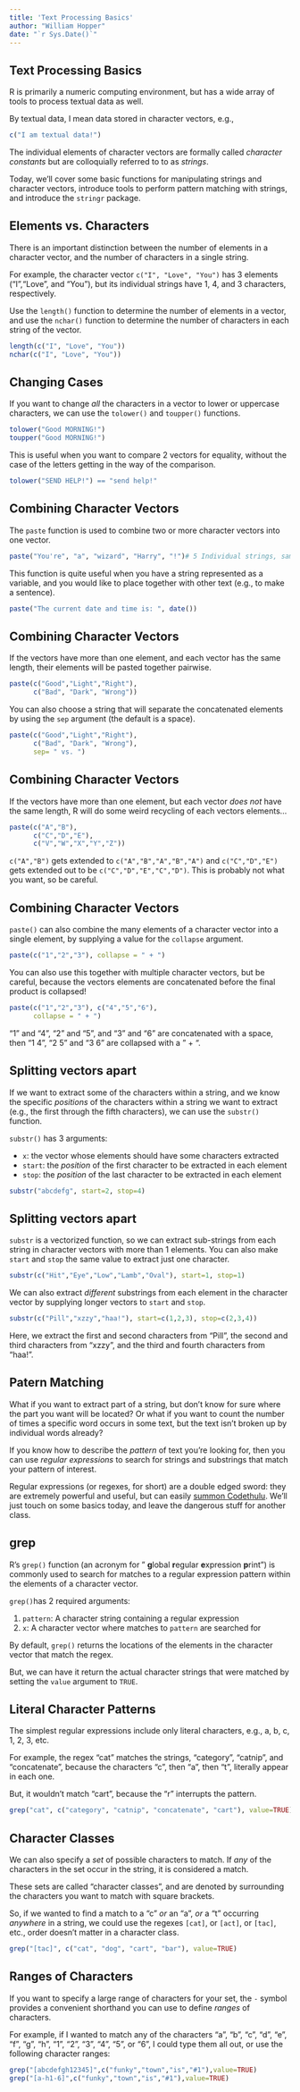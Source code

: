 ```yaml
---
title: 'Text Processing Basics'
author: "William Hopper"
date: "`r Sys.Date()`"
---
```


## Text Processing Basics
R is primarily a numeric computing environment, but  has a wide array of tools to process textual data as well.

By textual data, I mean data stored in character vectors, e.g., 
```r
c("I am textual data!")
```

The individual elements of character vectors are formally called *character constants* but are colloquially referred to to as *strings*.

Today, we'll cover some basic functions for manipulating strings and character vectors, introduce tools to perform pattern matching with strings, and introduce the `stringr` package.

## Elements vs. Characters
There is an important distinction between the number of elements in a character vector, and the number of characters in a single string.

For example, the character vector `c("I", "Love", "You")` has 3 elements ("I","Love", and "You"), but its individual strings have 1, 4, and 3 characters, respectively.

Use the `length()` function to determine the number of elements in a vector, and use the `nchar()` function to determine the number of characters in each string of the vector.

```r
length(c("I", "Love", "You"))
nchar(c("I", "Love", "You"))
```

## Changing Cases
If you want to change *all* the characters in a vector to lower or uppercase characters, we can use the `tolower()` and `toupper()` functions.

```r
tolower("Good MORNING!")
toupper("Good MORNING!")
```

This is useful when you want to compare 2 vectors for equality, without the case of the letters getting in the way of the comparison.

```r
tolower("SEND HELP!") == "send help!"
```

## Combining Character Vectors
The `paste` function is used to combine two or more character vectors into one vector.

```r
paste("You're", "a", "wizard", "Harry", "!")# 5 Individual strings, same as c() here
```

This function is quite useful when you have a string represented as a variable, and you would like to place together with other text (e.g., to make a sentence).

```r
paste("The current date and time is: ", date())
```

## Combining Character Vectors
If the vectors have more than one element, and each vector has the same length, their elements will be pasted together pairwise.

```r
paste(c("Good","Light","Right"),
      c("Bad", "Dark", "Wrong"))
```

You can also choose a string that will separate the concatenated elements by using the `sep` argument (the default is a space).

```r
paste(c("Good","Light","Right"),
      c("Bad", "Dark", "Wrong"),
      sep= " vs. ")
```

## Combining Character Vectors
If the vectors have more than one element, but each vector *does not* have the same length, R will do some weird recycling of each vectors elements...

```r
paste(c("A","B"),
      c("C","D","E"), 
      c("V","W","X","Y","Z"))
```
`c("A","B")` gets extended to `c("A","B","A","B","A")` and `c("C","D","E")` gets extended out to be `c("C","D","E","C","D")`. This is probably not what you want, so be careful.

## Combining Character Vectors
`paste()` can also combine the many elements of a character vector into a single element, by supplying a value for the `collapse` argument.

```r
paste(c("1","2","3"), collapse = " + ")
```

You can also use this together with multiple character vectors, but be careful, because the vectors elements are concatenated before the final product is collapsed!

```r
paste(c("1","2","3"), c("4","5","6"),
      collapse = " + ")
```

"1" and "4", "2" and "5", and "3" and "6" are concatenated with a space, then "1 4", "2 5" and "3 6" are collapsed with a " + ".

## Splitting vectors apart
If we want to extract some of the characters within a string, and we know the specific *positions* of the characters within a string we want to extract (e.g., the first through the fifth characters), we can use the `substr()` function.

`substr()` has 3 arguments:

- `x`: the vector whose elements should have some characters extracted
- `start`: the *position* of the first character to be extracted in each element
- `stop`: the *position* of the last character to be extracted in each element

```r
substr("abcdefg", start=2, stop=4)
```

## Splitting vectors apart
`substr` is a vectorized function, so we can extract sub-strings from each string in character vectors with more than 1 elements. You can also make `start` and `stop` the same value to extract just one character.

```r
substr(c("Hit","Eye","Low","Lamb","Oval"), start=1, stop=1)
```
We can also extract *different* substrings from each element in the character vector by supplying longer vectors to `start` and `stop`.

```r
substr(c("Pill","xzzy","haa!"), start=c(1,2,3), stop=c(2,3,4))
```

Here, we extract the first and second characters from "Pill", the second and third characters from "xzzy", and the third and fourth characters from "haa!".

## Patern Matching
What if you want to extract part of a string, but don't know for sure where the part you want will be located? Or what if you want to count the number of times a specific word occurs in some text, but the text isn't broken up by individual words already?

If you know how to describe the *pattern* of text you're looking for, then you can use *regular expressions* to search for strings and substrings that match your pattern of interest.

Regular expressions (or regexes, for short) are a double edged sword: they are extremely powerful and useful, but can easily [summon Codethulu](https://thedailywtf.com/articles/The_Call_of_Codethulhu). We'll just touch on some basics today, and leave the dangerous stuff for another class.

## grep
R's `grep()` function (an acronym for " <b>g</b>lobal <b>r</b>egular <b>e</b>xpression <b>p</b>rint") is commonly used to search for matches to a regular expression pattern within the elements of a character vector.

`grep()`has 2 required arguments:

1. `pattern`: A character string containing a regular expression
2. `x`: A character vector where matches to `pattern` are searched for

By default, `grep()` returns the locations of the elements in the character vector that match the regex. 

But, we can have it return the actual character strings that were matched by setting the `value` argument to `TRUE`.

## Literal Character Patterns
The simplest regular expressions include only literal characters, e.g., a, b, c, 1, 2, 3, etc.

For example, the regex "cat" matches the strings, "category", "catnip", and "concatenate", because the characters "c", then "a", then "t", literally appear in each one.

But, it wouldn't match "cart", because the "r" interrupts the pattern.

```r
grep("cat", c("category", "catnip", "concatenate", "cart"), value=TRUE)
```

## Character Classes
We can also specify a *set* of possible characters to match. If *any* of the characters in the set occur in the string, it is considered a match.

These sets are called "character classes", and are denoted by surrounding the characters you want to match with square brackets.

So, if we wanted to find a match to a "c" *or* an "a", *or* a "t" occurring *anywhere* in a string, we could use the regexes `[cat]`, or `[act]`, or `[tac]`, etc., order doesn't matter in a character class.

```r
grep("[tac]", c("cat", "dog", "cart", "bar"), value=TRUE)
```

## Ranges of Characters
If you want to specify a large range of characters for your set, the `-` symbol provides a convenient shorthand you can use to define *ranges* of characters.

For example, if I wanted to match any of the characters "a", "b", "c", "d", "e", "f", "g", "h", "1", "2", "3", "4", "5", or "6", I could type them all out, or use the following character ranges:

```r
grep("[abcdefgh12345]",c("funky","town","is","#1"),value=TRUE)
grep("[a-h1-6]",c("funky","town","is","#1"),value=TRUE)

```

